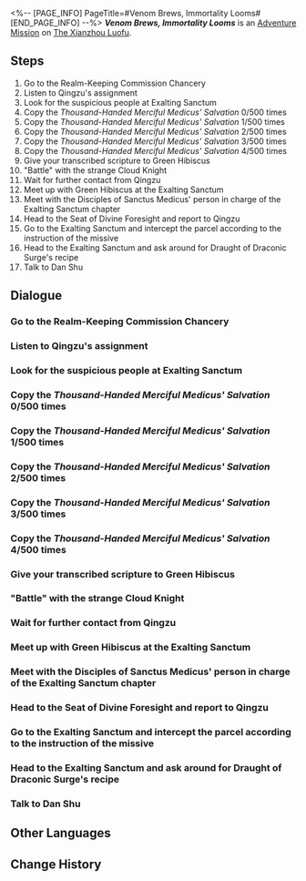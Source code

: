 <%-- [PAGE_INFO]
PageTitle=#Venom Brews, Immortality Looms#
[END_PAGE_INFO] --%>
{{Stub|Dialogue.}}
{{Mission Infobox
|id            = 2020103
|title         = 
|image         = <!--Mission Venom Brews, Immortality Looms.png-->
|type          = Adventure
|event_name    = 
|chapter       = 
|requirements  = [[Trailblaze Mission]] ''[[Stars Spun, Prescience Sprung]]'' completed
|summary       = After an intense undercover operation, you thwarted the scheme plotted by the Disciples of Sanctus Medicus in the Exalting Sanctum. Additionally, you got to know Chief Alchemist Dan Shu, the current figure of power in the Alchemy Commission, who appears amiable.
|characters    = Trailblazer
|startLocation = [[The Xianzhou Luofu]] - [[Realm-Keeping Commission Chancery]]
|world         = The Xianzhou Luofu
|area          = Realm-Keeping Commission Chancery
|prev          = 
|next          = 
|rewards       = Trailblaze EXP*400; Traveler's Guide*2; Credit*20,000
}}
'''''Venom Brews, Immortality Looms''''' is an [[Adventure Mission]] on [[The Xianzhou Luofu]].

==Steps==
# Go to the Realm-Keeping Commission Chancery
# Listen to Qingzu's assignment
# Look for the suspicious people at Exalting Sanctum
# Copy the ''Thousand-Handed Merciful Medicus' Salvation'' 0/500 times
# Copy the ''Thousand-Handed Merciful Medicus' Salvation'' 1/500 times
# Copy the ''Thousand-Handed Merciful Medicus' Salvation'' 2/500 times
# Copy the ''Thousand-Handed Merciful Medicus' Salvation'' 3/500 times
# Copy the ''Thousand-Handed Merciful Medicus' Salvation'' 4/500 times
# Give your transcribed scripture to Green Hibiscus
# "Battle" with the strange Cloud Knight
# Wait for further contact from Qingzu
# Meet up with Green Hibiscus at the Exalting Sanctum
# Meet with the Disciples of Sanctus Medicus' person in charge of the Exalting Sanctum chapter
# Head to the Seat of Divine Foresight and report to Qingzu
# Go to the Exalting Sanctum and intercept the parcel according to the instruction of the missive
# Head to the Exalting Sanctum and ask around for Draught of Draconic Surge's recipe
# Talk to Dan Shu

<!--
==Gameplay Notes==

--><!--
==Trial Character==

-->
==Dialogue==
{{Stub Dialogue}}

===Go to the Realm-Keeping Commission Chancery===
{{Mission Description|type=adventure|location=Realm-Keeping Commission Chancery|Dahao seems to have something to say to you. Maybe he wants you to help with some issues after he witnessed your abilities.}}
{{Dialogue Start}}
:{{tx}}
{{Dialogue End}}

===Listen to Qingzu's assignment===
{{Mission Description|type=adventure|location=Realm-Keeping Commission Chancery|update|It must be a major issue if the Seat of Divine Foresight's chief counselor is at this small chancery. Go talk with her. After all, the bigger the problem, the bigger the reward would be.}}
{{Dialogue Start}}
:{{tx}}
{{Dialogue End}}

===Look for the suspicious people at Exalting Sanctum===
{{Mission Description|type=adventure|location=Exalting Sanctum|update|According to the Seat of Divine Foresight's intel, there are currently suspicious people at the Exalting Sanctum promoting heresies about the Plagues Author. Could they be the rumored Disciples of Sanctus Medicus?}}
{{Dialogue Start}}
:{{tx}}
{{Dialogue End}}

===Copy the ''Thousand-Handed Merciful Medicus' Salvation'' 0/500 times===
{{Mission Description|type=adventure|location=Exalting Sanctum|update|You have to copy the ''Thousand-Handed Merciful Medicus' Salvation'' according to Green Hibiscus's demands, but 500 times is just too much... Maybe there's another way?}}
{{Dialogue Start}}
:{{tx}}
{{Dialogue End}}

===Copy the ''Thousand-Handed Merciful Medicus' Salvation'' 1/500 times===
{{Dialogue Start}}
:{{tx}}
{{Dialogue End}}

===Copy the ''Thousand-Handed Merciful Medicus' Salvation'' 2/500 times===
{{Dialogue Start}}
:{{tx}}
{{Dialogue End}}

===Copy the ''Thousand-Handed Merciful Medicus' Salvation'' 3/500 times===
{{Dialogue Start}}
:{{tx}}
{{Dialogue End}}

===Copy the ''Thousand-Handed Merciful Medicus' Salvation'' 4/500 times===
{{Dialogue Start}}
:{{tx}}
{{Dialogue End}}

===Give your transcribed scripture to Green Hibiscus===
{{Mission Description|type=adventure|location=Exalting Sanctum|update|Thanks to that Cloud Knight, you finished transcribing the ''Thousand-Handed Merciful Medicus' Salvation'' without a hitch. Once you give the transcribed scripture to Green Hibiscus, you'd be sure to infiltrate the Disciples of Sanctus Medicus... such is the hope.}}
{{Dialogue Start}}
:{{tx}}
{{Dialogue End}}

==="Battle" with the strange Cloud Knight===
{{Mission Description|type=adventure|location=Exalting Sanctum|update|Under Green Hibiscus's threat, you had no choice but to "battle" the unfortunate Cloud Knight. Luckily, with your wits, you can turn the crisis into an opportunity.}}
{{Dialogue Start}}
:{{tx}}
{{Dialogue End}}

===Wait for further contact from Qingzu===
{{Mission Description|type=adventure|location=Exalting Sanctum|update|You have successfully infiltrated the Disciples of Sanctus Medicus. Wait for further contact from Qingzu.}}
{{Dialogue Start}}
:{{tx}}
{{Dialogue End}}

===Meet up with Green Hibiscus at the Exalting Sanctum===
{{Mission Description|type=adventure|location=Exalting Sanctum|update|In order to obtain the Disciples of Sanctus Medicus' trust, you have to help Green Hibiscus complete some tasks. Hopefully, their tasks won't put you in a difficult spot.}}
{{Dialogue Start}}
:{{tx}}
{{Mission Description|type=adventure|location=Exalting Sanctum|update|In order to obtain the Disciples of Sanctus Medicus' trust, you have to intercept an important missive to be delivered to the Seat of Divine Foresight. Let's hope nothing bad happens to the missive-bearing traitor escaping the Disciples of Sanctus Medicus.}}
{{Dialogue End}}

===Meet with the Disciples of Sanctus Medicus' person in charge of the Exalting Sanctum chapter===
{{Mission Description|type=adventure|location=Exalting Sanctum|update|Finally earning the trust of Disciples of Sanctus Medicus, you are escorted to see the person in charge in their Exalting Sanctum chapter. You know that this will be a dangerous rendezvous. The moment you walk the path of a double agent, you have no other choice.}}
{{Dialogue Start}}
:{{tx}}
{{Dialogue End}}

===Head to the Seat of Divine Foresight and report to Qingzu===
{{Mission Description|type=adventure|location=Seat of Divine Foresight|update|You defeated Zhixin... or Mauve Moon, since that's what he goes by now. The Disciples of Sanctus Medicus Exalting Sanctum chapter's efforts can now be considered nullified, and your mission has concluded. Report to Qingzu about the current situation.}}
{{Dialogue Start}}
:{{tx}}
{{Mission Description|type=adventure|location=Exalting Sanctum|update|In order to obtain the Disciples of Sanctus Medicus' trust, you have to intercept an important missive to be delivered to the Seat of Divine Foresight. Let's hope nothing bad happens to the missive-bearing traitor escaping the Disciples of Sanctus Medicus.}}
{{Dialogue End}}

===Go to the Exalting Sanctum and intercept the parcel according to the instruction of the missive===
{{Dialogue Start}}
:{{tx}}
{{Dialogue End}}

===Head to the Exalting Sanctum and ask around for Draught of Draconic Surge's recipe===
{{Mission Description|type=adventure|location=Exalting Sanctum|update|Draught of Draconic Surge is a wild prescription that causes shivers just from its requirements. However, neither Qingzu nor you have the pharmacological knowledge to decipher more information. Ask the professionals from the Alchemy Commission.}}
{{Dialogue Start}}
:{{tx}}
{{Dialogue End}}

===Talk to Dan Shu===
{{Mission Description|type=adventure|location=Exalting Sanctum|update|Dan Shu is the alchemist extraordinaire in the Alchemy Commission. Maybe she could help you understand the prescription of this Draught of Draconic Surge.}}
{{Dialogue Start}}
:{{tx}}
{{Dialogue End}}

==Other Languages==
{{Other Languages
|en   = Venom Brews, Immortality Looms
|zhs  = 蝮蛇鸩鸟，万寿迢迢
|zht  = 蝮蛇鴆鳥，萬壽迢迢
|ja   = 蝮に鴆鳥、万寿迢迢
|ko   = 독을 품은 영생
|es   = Un veneno que otorga la inmortalidad
|fr   = Préparation du venin, immortalité en chemin
|ru   = Отрава бурлит, бессмертие сулит
|th   = สารพัดพิษ อมตะไร้ขอบเขต
|vi   = Đầu Độc, Sự Bất Tử Xa Xăm
|de   = Gift der Unsterblichkeit
|id   = Ramuan Racun Keabadian
|pt   = Veneno Fervente, Imortalidade Emergente
}}

==Change History==
{{Change History|1.0}}
